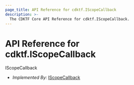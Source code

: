 ```yaml
---
page_title: API Reference for cdktf.IScopeCallback
description: >-
  The CDKTF Core API Reference for cdktf.IScopeCallback.
---
```


<!-- This file is generated through yarn generate-docs -->

# API Reference for cdktf.IScopeCallback

   IScopeCallback <a name="IScopeCallback" id="cdktf.IScopeCallback"></a>
  
  - *Implemented By:* <a href="#cdktf.IScopeCallback">IScopeCallback</a>
  
  
  
